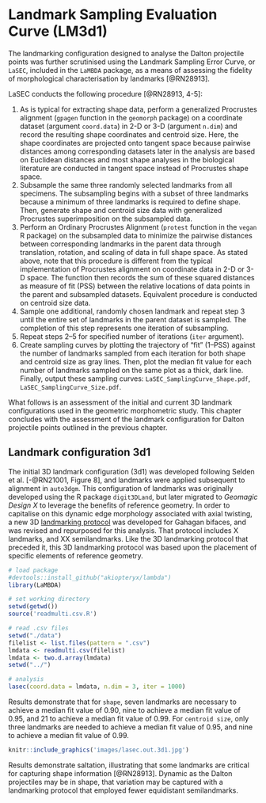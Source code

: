 # Landmark Sampling Evaluation Curve (LM3d1)

The landmarking configuration designed to analyse the Dalton projectile points was further scrutinised using the Landmark Sampling Error Curve, or `LaSEC`, included in the `LaMBDA` package, as a means of assessing the fidelity of morphological characterisation by landmarks [@RN28913].

LaSEC conducts the following procedure [@RN28913, 4-5]:

1. As is typical for extracting shape data, perform a generalized Procrustes alignment (`gpagen` function in the `geomorph` package) on a coordinate dataset (argument `coord.data`) in 2-D or 3-D (argument `n.dim`) and record the resulting shape coordinates and centroid size. Here, the shape coordinates are projected onto tangent space because pairwise distances among corresponding datasets later in the analysis are based on Euclidean distances and most shape analyses in the biological literature are conducted in tangent space instead of Procrustes shape space.
2. Subsample the same three randomly selected landmarks from all specimens. The subsampling begins with a subset of three landmarks because a minimum of three landmarks is required to define shape. Then, generate shape and centroid size data with generalized Procrustes superimposition on the subsampled data.
3. Perform an Ordinary Procrustes Alignment (`protest` function in the `vegan` R package) on the subsampled data to minimize the pairwise distances between corresponding landmarks in the parent data through translation, rotation, and scaling of data in full shape space. As stated above, note that this procedure is different from the typical implementation of Procrustes alignment on coordinate data in 2-D or 3-D space. The function then records the sum of these squared distances as measure of fit (PSS) between the relative locations of data points in the parent and subsampled datasets. Equivalent procedure is conducted on centroid size data.
4. Sample one additional, randomly chosen landmark and repeat step 3 until the entire set of landmarks in the parent dataset is sampled. The completion of this step represents one iteration of subsampling.
5. Repeat steps 2–5 for specified number of iterations (`iter` argument).
6. Create sampling curves by plotting the trajectory of “fit” (1–PSS) against the number of landmarks sampled from each iteration for both shape and centroid size as gray lines. Then, plot the median fit value for each number of landmarks sampled on the same plot as a thick, dark line. Finally, output these sampling curves: `LaSEC_SamplingCurve_Shape.pdf`, `LaSEC_SamplingCurve_Size.pdf`.

What follows is an assessment of the initial and current 3D landmark configurations used in the geometric morphometric study. This chapter concludes with the assessment of the landmark configuration for Dalton projectile points outlined in the previous chapter.

## Landmark configuration 3d1

The initial 3D landmark configuration (3d1) was developed following Selden et al. [-@RN21001, Figure 8], and landmarks were applied subsequent to alignment in `auto3dgm`. This configuration of landmarks was originally developed using the R package `digit3DLand`, but later migrated to _Geomagic Design X_ to leverage the benefits of reference geometry. In order to capitalise on this dynamic edge morphology associated with axial twisting, a new 3D [landmarking protocol](https://github.com/aksel-blaise/gahaganmorph2/blob/master/analysis/landmarking-protocol.md) was developed for Gahagan bifaces, and was revised and repurposed for this analysis. That protocol includes X landmarks, and XX semilandmarks. Like the 3D landmarking protocol that preceded it, this 3D landmarking protocol was based upon the placement of specific elements of reference geometry.

```r
# load package
#devtools::install_github("akiopteryx/lambda")
library(LaMBDA)

# set working directory
setwd(getwd())
source('readmulti.csv.R')

# read .csv files
setwd("./data")
filelist <- list.files(pattern = ".csv")
lmdata <- readmulti.csv(filelist)
lmdata <- two.d.array(lmdata)
setwd("../")

# analysis
lasec(coord.data = lmdata, n.dim = 3, iter = 1000)
```

Results demonstrate that for `shape`, seven landmarks are necessary to achieve a median fit value of 0.90, nine to achieve a median fit value of 0.95, and 21 to achieve a median fit value of 0.99. For `centroid size`, only three landmarks are needed to achieve a median fit value of 0.95, and nine to achieve a median fit value of 0.99. 

```r
knitr::include_graphics('images/lasec.out.3d1.jpg')
```

Results demonstrate saltation, illustrating that some landmarks are critical for capturing shape information [@RN28913]. Dynamic as the Dalton projectiles may be in shape, that variation may be captured with a landmarking protocol that employed fewer equidistant semilandmarks.
